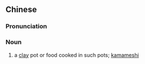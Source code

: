 ==Chinese==
{{zh-forms}}
{{wikipedia|lang=zh}}

===Pronunciation===
{{zh-pron
|m=bāozǎi
|c=bou1 zai2
|cat=n
}}

===Noun===
{{zh-noun}}

# a [[clay]] pot or food cooked in such pots; [[kamameshi]]